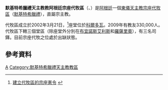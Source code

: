 {{Infobox Roman Catholic diocese
|jurisdiction     = 宗座代牧區
|name             = 阿根廷
 |latin=Argentinae
|image =
 |caption =
|location = [[阿根廷|阿根廷]]
|territory =
|population = 300,000
|rite = [[默基特希臘禮天主教會|默基特希臘禮]]
|patron =
|province =
|established = 2002年
|cathedral = [[聖喬治主教座堂_(科爾多瓦)|聖喬治主教座堂]]
|co-cathedral =
|leadership = 主教 
|website = [http://www.exarcadoapostolicogreco-melkitacatolicoenargentina.com/ 官方網頁]
|pope =  
|patriarch= [[額我略三世·拉罕|額我略三世·拉罕]]
|metropolitan =
|ordinary = 懸空
|coadjutor archbishop = 
|coadjutor bishop = 
|auxiliary = 
|emeritus = }}

'''默基特希臘禮天主教教阿根廷宗座代牧區'''（{{lang-la|Argentinae}}、{{lang-es|Exarcado Apostólico Greco-Melkita Católico en Argentina}}）是[[阿根廷|阿根廷]]一個[[東儀天主教|東儀天主教]][[宗座代牧區|宗座代牧區]]（[[默基特希臘禮天主教會|默基特希臘禮]]），直屬宗主教。

代牧區成立於2002年3月21日，<ref>[http://www.exarcadoapostolicogreco-melkitacatolicoenargentina.com/bexarcado.html 建立代牧區的宗座憲令] {{Webarchive|url=https://archive.is/20130409071812/http://www.exarcadoapostolicogreco-melkitacatolicoenargentina.com/bexarcado.html |date=2013-04-09 }}{{es}}</ref>座堂位於[[科爾多瓦_(阿根廷)|科爾多瓦]]。2009年有教友330,000人。代牧區下轄三個堂區（除座堂外分別在[[布宜諾斯艾利斯|布宜諾斯艾利斯]]和[[羅薩里奧|羅薩里奧]]），有三名司鐸。目前宗座代牧之位處於出缺狀態。
==參考資料==
{{reflist}}
{{阿根廷天主教教區}}
{{默基特希臘禮天主教會教區}}
[[Category:阿根廷天主教教區|A]]
[[Category:默基特希臘禮天主教教區|Category:默基特希臘禮天主教教區]]